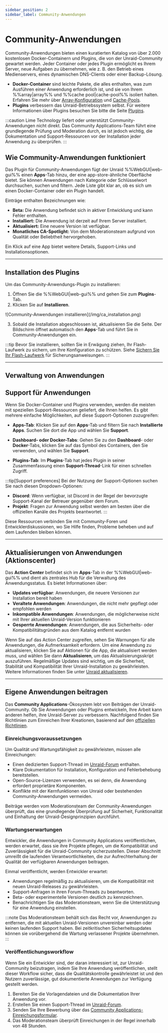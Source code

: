 ```yaml
---
sidebar_position: 2
sidebar_label: Community-Anwendungen
---
```



# Community-Anwendungen

Community-Anwendungen bieten einen kuratierten Katalog von über 2.000 kostenlosen Docker-Containern und Plugins, die von der Unraid-Community gewartet werden. Jeder Container oder jedes Plugin ermöglicht es Ihrem Server, neue Aufgaben zu übernehmen, wie z. B. den Betrieb eines Medienservers, eines dynamischen DNS-Clients oder einer Backup-Lösung.

- **Docker-Container** sind leichte Pakete, die alles enthalten, was zum Ausführen einer Anwendung erforderlich ist, und sie von Ihrem %%array|array%% und %%cache pool|cache-pool%% isoliert halten. Erfahren Sie mehr über [Array-Konfiguration](../manage-storage/array-configuration.mdx) und [Cache-Pools](../manage-storage/cache-pools.mdx).
- **Plugins** verbessern das Unraid-Betriebssystem selbst. Für weitere Informationen über Plugins besuchen Sie bitte die Seite [Plugins](../customize-your-experience/plugins.mdx).

:::caution
Lime Technology liefert oder unterstützt Community-Anwendungen nicht direkt. Das Community Applications-Team führt eine grundlegende Prüfung und Moderation durch, es ist jedoch wichtig, die Dokumentation und Support-Ressourcen vor der Installation jeder Anwendung zu überprüfen.
:::

## Wie Community-Anwendungen funktioniert

Das Plugin für Community-Anwendungen fügt der Unraid %%WebGUI|web-gui%% einen **Apps**-Tab hinzu, der eine app-store-ähnliche Oberfläche bietet. Sie können Anwendungen nach Kategorie oder Schlüsselwort durchsuchen, suchen und filtern. Jede Liste gibt klar an, ob es sich um einen Docker-Container oder ein Plugin handelt.

Einträge enthalten Bezeichnungen wie:

- **Beta:** Die Anwendung befindet sich in aktiver Entwicklung und kann Fehler enthalten.
- **Installiert:** Die Anwendung ist derzeit auf Ihrem Server installiert.
- **Aktualisiert:** Eine neuere Version ist verfügbar.
- **Monatliches CA-Spotlight:** Von dem Moderationsteam aufgrund von Qualität oder Beliebtheit hervorgehoben.

Ein Klick auf eine App bietet weitere Details, Support-Links und Installationsoptionen.

---

## Installation des Plugins

Um das Community-Anwendungs-Plugin zu installieren:

1. Öffnen Sie die %%WebGUI|web-gui%% und gehen Sie zum **Plugins**-Tab.
2. Klicken Sie auf **Installieren**.

<div style={{ margin: 'auto', maxWidth: '714px', display: 'flex', flexDirection: 'column', alignItems: 'center' }}>
  ![Community-Anwendungen installieren](/img/ca_installation.png)
</div>

3. Sobald die Installation abgeschlossen ist, aktualisieren Sie die Seite. Der Bildschirm öffnet automatisch den **Apps**-Tab und führt Sie in Community-Anwendungen ein.

:::tip
Bevor Sie installieren, sollten Sie in Erwägung ziehen, Ihr Flash-Laufwerk zu sichern, um Ihre Konfiguration zu schützen. Siehe [Sichern Sie Ihr Flash-Laufwerk](../../system-administration/secure-your-server/secure-your-flash-drive.mdx) für Sicherungsanweisungen.
:::

---

## Verwaltung von Anwendungen

<Tabs>
  <TabItem value="Anwendungen installieren" label="Anwendungen installieren">
    <CommunityAppsInstalling />
  </TabItem>

  <TabItem value="Anwendungen entfernen" label="Anwendungen entfernen">
    <CommunityAppsRemoving />
  </TabItem>

  <TabItem value="Anwendungen neu installieren" label="Anwendungen neu installieren">
    <CommunityAppsReinstalling />
  </TabItem>
</Tabs>

## Support für Anwendungen

Wenn Sie Docker-Container und Plugins verwenden, werden die meisten mit speziellen Support-Ressourcen geliefert, die Ihnen helfen. Es gibt mehrere einfache Möglichkeiten, auf diese Support-Optionen zuzugreifen:

- **Apps-Tab**: Klicken Sie auf den **Apps**-Tab und filtern Sie nach **Installierte Apps**. Suchen Sie dort die App und wählen Sie **Support**.

- **Dashboard- oder Docker-Tabs**: Gehen Sie zu den **Dashboard**- oder **Docker**-Tabs, klicken Sie auf das Symbol des Containers, den Sie verwenden, und wählen Sie **Support**.

- **Plugins-Tab**: Im **Plugins**-Tab hat jedes Plugin in seiner Zusammenfassung einen **Support-Thread**-Link für einen schnellen Zugriff.

:::tip[Support preferences]
Bei der Nutzung der Support-Optionen suchen Sie nach diesen Dropdown-Optionen:

- **Discord**: Wenn verfügbar, ist Discord in der Regel der bevorzugte Support-Kanal der Betreuer gegenüber dem Forum.
- **Projekt**: Fragen zur Anwendung selbst werden am besten über die offiziellen Kanäle des Projekts beantwortet.
:::

Diese Ressourcen verbinden Sie mit Community-Foren und Entwicklerdiskussionen, wo Sie Hilfe finden, Probleme beheben und auf dem Laufenden bleiben können.

---

## Aktualisierungen von Anwendungen (Aktionscenter)

Das **Action Center** befindet sich im **Apps**-Tab in der %%WebGUI|web-gui%% und dient als zentrales Hub für die Verwaltung des Anwendungsstatus. Es bietet Informationen über:

- **Updates verfügbar**: Anwendungen, die neuere Versionen zur Installation bereit haben
- **Veraltete Anwendungen**: Anwendungen, die nicht mehr gepflegt oder empfohlen werden
- **Inkompatible Anwendungen**: Anwendungen, die möglicherweise nicht mit Ihrer aktuellen Unraid-Version funktionieren
- **Gesperrte Anwendungen**: Anwendungen, die aus Sicherheits- oder Kompatibilitätsgründen aus dem Katalog entfernt wurden

Wenn Sie auf das Action Center zugreifen, sehen Sie Warnungen für alle Anwendungen, die Aufmerksamkeit erfordern. Um eine Anwendung zu aktualisieren, klicken Sie auf Aktionen für die App, die aktualisiert werden muss, und wählen Sie dann **Aktualisieren**, um das Aktualisierungsskript auszuführen. Regelmäßige Updates sind wichtig, um die Sicherheit, Stabilität und Kompatibilität Ihrer Unraid-Installation zu gewährleisten. Weitere Informationen finden Sie unter [Unraid aktualisieren](../../system-administration/maintain-and-update/upgrading-unraid.mdx).

---

## Eigene Anwendungen beitragen

Das **Community Applications**-Ökosystem lebt von Beiträgen der Unraid-Community. Ob Sie Anwendungen oder Plugins entwickeln, Ihre Arbeit kann anderen helfen, ihre Unraid-Server zu verbessern. Nachfolgend finden Sie Richtlinien zum Einreichen Ihrer Kreationen, basierend auf den [offiziellen Richtlinien](https://forums.unraid.net/topic/87144-ca-application-policies-notes/).

### Einreichungsvoraussetzungen

Um Qualität und Wartungsfähigkeit zu gewährleisten, müssen alle Einreichungen:

- Einen dedizierten Support-Thread im [Unraid-Forum](https://forums.unraid.net/) enthalten.
- Klare Dokumentation für Installation, Konfiguration und Fehlerbehebung bereitstellen.
- Open-Source-Lizenzen verwenden, es sei denn, die Anwendung erfordert proprietäre Komponenten.
- Konflikte mit der Kernfunktionen von Unraid oder bestehenden Community-Anwendungen vermeiden.

Beiträge werden vom Moderationsteam der Community-Anwendungen überprüft, das eine grundlegende Überprüfung auf Sicherheit, Funktionalität und Einhaltung der Unraid-Designprinzipien durchführt.

### Wartungserwartungen

Entwickler, die Anwendungen in Community Applications veröffentlichen, werden erwartet, dass sie ihre Projekte pflegen, um die Kompatibilität und Zuverlässigkeit für die Unraid-Community sicherzustellen. Dieser Abschnitt umreißt die laufenden Verantwortlichkeiten, die zur Aufrechterhaltung der Qualität der verfügbaren Anwendungen beitragen.

Einmal veröffentlicht, werden Entwickler erwartet:

- Anwendungen regelmäßig zu aktualisieren, um die Kompatibilität mit neuen Unraid-Releases zu gewährleisten.
- Support-Anfragen in ihren Forum-Threads zu beantworten.
- Beta- oder experimentelle Versionen deutlich zu kennzeichnen.
- Benachrichtigen Sie das Moderationsteam, wenn Sie die Unterstützung für eine Anwendung einstellen.

:::note
Das Moderationsteam behält sich das Recht vor, Anwendungen zu entfernen, die mit aktuellen Unraid-Versionen unvereinbar werden oder keinen laufenden Support haben. Bei zeitkritischen Sicherheitsupdates können sie vorübergehend die Wartung verlassener Projekte übernehmen.
:::

### Veröffentlichungsworkflow

Wenn Sie ein Entwickler sind, der daran interessiert ist, zur Unraid-Community beizutragen, indem Sie Ihre Anwendung veröffentlichen, stellt dieser Workflow sicher, dass die Qualitätskontrolle gewährleistet ist und den Nutzern zuverlässige, gut dokumentierte Anwendungen zur Verfügung gestellt werden.

1. Bereiten Sie die Vorlagendateien und die Dokumentation Ihrer Anwendung vor.
2. Erstellen Sie einen Support-Thread im [Unraid-Forum](https://forums.unraid.net/).
3. Senden Sie Ihre Bewerbung über das [Community Applications-Einreichungsformular](https://form.asana.com/?k=qtIUrf5ydiXvXzPI57BiJw\&d=714739274360802).
4. Das Moderationsteam überprüft Einreichungen in der Regel innerhalb von 48 Stunden.
